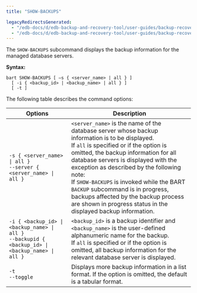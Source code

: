 ```yaml
---
title: "SHOW-BACKUPS"

legacyRedirectsGenerated:
  - "/edb-docs/d/edb-backup-and-recovery-tool/user-guides/backup-recovery-guide/2.6.1/show_backups.html"
  - "/edb-docs/d/edb-backup-and-recovery-tool/user-guides/backup-recovery-guide/latest/show_backups.html"
---
```


The `SHOW-BACKUPS` subcommand displays the backup information for the managed database servers.

**Syntax:**

```text
bart SHOW-BACKUPS [ –s { <server_name> | all } ]
  [ -i { <backup_id> | <backup_name> | all } ]
  [ -t ]
```

The following table describes the command options:

| Options                                                                                                | Description                                                                                                                                                                                                                                                                                                                                                                                                                                                               |
| ------------------------------------------------------------------------------------------------------ | ------------------------------------------------------------------------------------------------------------------------------------------------------------------------------------------------------------------------------------------------------------------------------------------------------------------------------------------------------------------------------------------------------------------------------------------------------------------------- |
| `-s { <server_name> \| all }`<br />`--server { <server_name> \| all }`                                 | `<server_name>` is the name of the database server whose backup information is to be displayed.<br />If `all` is specified or if the option is omitted, the backup information for all database servers is displayed with the exception as described by the following note:<br />If `SHOW-BACKUPS` is invoked while the BART `BACKUP` subcommand is in progress, backups affected by the backup process are shown in progress status in the displayed backup information. |
| `-i { <backup_id> \| <backup_name> \| all }`<br />`--backupid { <backup_id> \| <backup_name> \| all }` | `<backup_id>` is a backup identifier and `<backup_name>` is the user-defined alphanumeric name for the backup.<br />If `all` is specified or if the option is omitted, all backup information for the relevant database server is displayed.                                                                                                                                                                                                                              |
| `-t`<br />`--toggle`                                                                                   | Displays more backup information in a list format. If the option is omitted, the default is a tabular format.                                                                                                                                                                                                                                                                                                                                                             |
